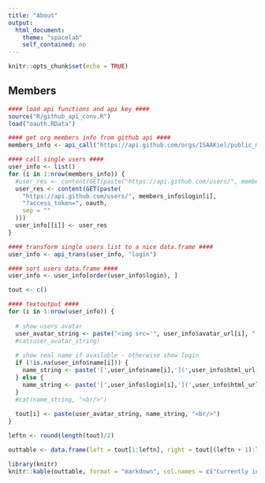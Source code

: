 ```yaml
---
title: "About"
output:
  html_document:
    theme: "spacelab"
    self_contained: no
---
```


```r
knitr::opts_chunk$set(echo = TRUE)
```

## Members

```r
#### load api functions and api key ####
source("R/github_api_conv.R")
load("oauth.RData")

#### get org members info from github api ####
members_info <- api_call("https://api.github.com/orgs/ISAAKiel/public_members", "login", oauth)

#### call single users ####
user_info <- list()
for (i in 1:nrow(members_info)) {
  #user_res <- content(GET(paste("https://api.github.com/users/", members_info$login[i], sep = "")))
  user_res <- content(GET(paste(
    "https://api.github.com/users/", members_info$login[i], 
    "?access_token=", oauth, 
    sep = ""
  )))
  user_info[[i]] <- user_res
}

#### transform single users list to a nice data.frame ####
user_info <- api_trans(user_info, "login")

#### sort users data.frame ####
user_info <- user_info[order(user_info$login), ]
```


```r
tout <- c()

#### textoutput ####
for (i in 1:nrow(user_info)) {
  
  # show users avatar
  user_avatar_string <- paste("<img src='", user_info$avatar_url[i], "' alt='", user_info$login[i], "' width = 100> ")
  #cat(user_avatar_string)
  
  # show real name if available - otherwise show login
  if (!is.na(user_info$name[i])) {
    name_string <- paste('[',user_info$name[i],'](',user_info$html_url[i],')',sep="")
  } else {
    name_string <- paste('[',user_info$login[i],'](',user_info$html_url[i],')',sep="")
  }
  #cat(name_string, "<br/>")
  
  tout[i] <- paste(user_avatar_string, name_string, "<br/>")
}

leftn <- round(length(tout)/2)

outtable <- data.frame(left = tout[1:leftn], right = tout[(leftn + 1):length(tout)])

library(knitr)
knitr::kable(outtable, format = "markdown", col.names = c("Currently involved are: ", "\u200B"))
```